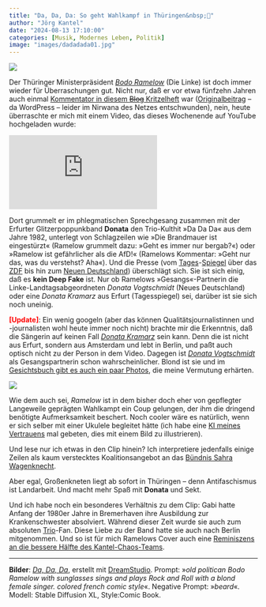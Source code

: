 ```yaml
---
title: "Da, Da, Da: So geht Wahlkampf in Thüringen&nbsp;🥸"
author: "Jörg Kantel"
date: "2024-08-13 17:10:00"
categories: [Musik, Modernes Leben, Politik]
image: "images/dadadada01.jpg"
---
```


[![](images/dadadada01-b.jpg)](https://www.flickr.com/photos/schockwellenreiter/53920920104/)

Der Thüringer Ministerpräsident *[Bodo Ramelow](https://de.wikipedia.org/wiki/Bodo_Ramelow)* (Die Linke) ist doch immer wieder für Überraschungen gut. Nicht nur, daß er vor etwa fünfzehn Jahren auch einmal [Kommentator in diesem ~~Blog~~ Kritzelheft](http://blog.schockwellenreiter.de/2014/12/20141205.html#p04) war ([Originalbeitrag](https://www.ats20.de/blog/index.php?/archives/1005-Urheberrecht-und-Autorenverdienst..html) -- da WordPress -- leider im Nirwana des Netzes entschwunden), nein, heute überraschte er mich mit einem Video, das dieses Wochenende auf YouTube hochgeladen wurde:

<iframe class="if16_9" src="https://www.youtube.com/embed/EAzZ7ObcaNA?si=LxgNb-P37am-KFAK" title="YouTube video player" frameborder="0" allow="accelerometer; autoplay; clipboard-write; encrypted-media; gyroscope; picture-in-picture; web-share" referrerpolicy="strict-origin-when-cross-origin" allowfullscreen></iframe>

Dort grummelt er im phlegmatischen Sprechgesang zusammen mit der Erfurter Glitzerpoppunkband **Donata** den Trio-Kulthit »Da Da Da« aus dem Jahre 1982, unterlegt von Schlagzeilen wie »Die Brandmauer ist eingestürzt« (Ramelow grummelt dazu: »Geht es immer nur bergab?«) oder »Ramelow ist gefährlicher als die AfD!« (Ramelows Kommentar: »Geht nur das, was du verstehst? Aha«). Und die Presse (vom [Tages](https://www.tagesspiegel.de/politik/ich-lieb-dich-nicht-du-liebst-mich-nicht-bodo-ramelow-covert-trio-klassiker-da-da-da-fur-thuringen-wahlkampf-12180746.html)-[Spiegel](https://www.spiegel.de/politik/deutschland/thueringen-bodo-ramelow-veroeffentlicht-wahlkampfsong-mit-donata-a-231d174c-d4d7-43b9-b491-d40a5dc2284a) über das [ZDF](https://www.zdf.de/nachrichten/politik/deutschland/werbespots-politiker-landtagswahl-thueringen-100.html) bis hin zum [Neuen Deutschland](https://www.nd-aktuell.de/artikel/1184449.linke-in-thueringen-bodo-ramelow-mit-da-da-da-gegen-den-ernst-der-lage.html)) überschlägt sich. Sie ist sich einig, daß es **kein Deep Fake** ist. Nur ob Ramelows »Gesangs«-Partnerin die Linke-Landtagsabgeordneten *Donata Vogtschmidt* (Neues Deutschland) oder eine *Donata Kramarz* aus Erfurt (Tagesspiegel) sei, darüber ist sie sich noch uneinig.

<b style="color:red">[Update]</b>: Ein wenig googeln (aber das können Qualitätsjournalistinnen und -journalisten wohl heute immer noch nicht) brachte mir die Erkenntnis, daß die Sängerin auf keinen Fall *[Donata Kramarz](https://adohraufdieohren.blog/2024/04/18/interview-mit-donata-zu-ihrem-zweiten-soloalbum/)* sein kann. Denn die ist nicht aus Erfurt, sondern aus Amsterdam und lebt in Berlin, und paßt auch optisch nicht zu der Person in dem Video. Dagegen ist *[Donata Vogtschmidt](https://www.donatavogtschmidt.de/)* als Gesangspartnerin schon wahrscheinlicher. Blond ist sie und im [Gesichtsbuch gibt es auch ein paar Photos](https://www.facebook.com/donata.band), die meine Vermutung erhärten.

[![](images/dadadada02.jpg)](https://www.flickr.com/photos/schockwellenreiter/53920920359/)

Wie dem auch sei, *Ramelow* ist in dem bisher doch eher von gepflegter Langeweile geprägten Wahlkampt ein Coup gelungen, der ihm die dringend benötigte Aufmerksamkeit beschert. Noch cooler wäre es natürlich, wenn er sich selber mit einer Ukulele begleitet hätte (ich habe eine [KI meines Vertrauens](https://beta.dreamstudio.ai/generate) mal gebeten, dies mit einem Bild zu illustrieren).

Und lese nur ich etwas in den Clip hinein? Ich interpretiere jedenfalls einige Zeilen als kaum verstecktes Koalitionsangebot an das [Bündnis Sahra Wagenknecht](https://de.wikipedia.org/wiki/B%C3%BCndnis_Sahra_Wagenknecht).

Aber egal, Großenkneten liegt ab sofort in Thüringen -- denn Antifaschismus ist Landarbeit. Und macht mehr Spaß mit **Donata** und Sekt.

Und ich habe noch ein besonderes Verhältnis zu dem Clip: Gabi hatte Anfang der 1980er Jahre in Bremerhaven ihre Ausbildung zur Krankenschwester absolviert. Während dieser Zeit wurde sie auch zum absoluten [Trio](https://de.wikipedia.org/wiki/Trio_(Band))-Fan. Diese Liebe zu der Band hatte sie auch nach Berlin mitgenommen. Und so ist für mich Ramelows Cover auch eine [Reminiszens an die bessere Hälfte des Kantel-Chaos-Teams](https://kantel.github.io/posts/2024041901_rip_gabi/).

---

**Bilder**: *[Da, Da, Da](https://www.flickr.com/photos/schockwellenreiter/53920920104/)*, erstellt mit [DreamStudio](https://beta.dreamstudio.ai/generate). Prompt: »*old politican Bodo Ramelow with sunglasses sings and plays Rock and Roll with a blond female singer. colored french comic style*«. Negative Prompt: »*beard*«. Modell: Stable Diffusion XL, Style:Comic Book.